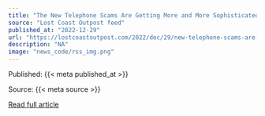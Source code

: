 ```yaml
---
title: "The New Telephone Scams Are Getting More and More Sophisticated, Sheriff's Office Says; Here Are Ways to Spot Them"
source: "Lost Coast Outpost feed"
published_at: "2022-12-29"
url: "https://lostcoastoutpost.com/2022/dec/29/new-telephone-scams-are-getting-more-and-more-soph/"
description: "NA"
image: "news_code/rss_img.png"
---
```



  Published: {{< meta published_at >}}
  

  Source: {{< meta source >}}
  

  [Read full article]({{< meta url >}})
  

